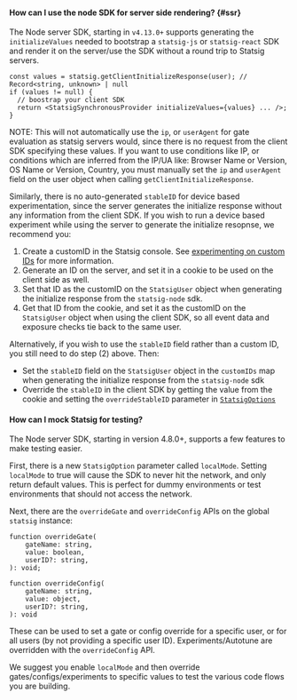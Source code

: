 #### How can I use the node SDK for server side rendering? {#ssr}

The Node server SDK, starting in `v4.13.0+` supports generating the `initializeValues` needed to bootstrap a `statsig-js` or `statsig-react` SDK and render it on the server/use the SDK without a round trip to Statsig servers.

```
const values = statsig.getClientInitializeResponse(user); // Record<string, unknown> | null
if (values != null) {
  // boostrap your client SDK
  return <StatsigSynchronousProvider initializeValues={values} ... />;
}
```

NOTE: This will not automatically use the `ip`, or `userAgent` for gate evaluation as statsig servers would, since there is no request from the client SDK specifying these values.  If you want to use conditions like IP, or conditions which are inferred from the IP/UA like: Browser Name or Version, OS Name or Version, Country, you must manually set the `ip` and `userAgent` field on the user object when calling `getClientInitializeResponse`.

Similarly, there is no auto-generated `stableID` for device based experimentation, since the server generates the initialize response without any information from the client SDK.  If you wish to run a device based experiment while using the server to generate the initialize resopnse, we recommend you:

1. Create a customID in the Statsig console. See [experimenting on custom IDs](/guides/experiment-on-custom-id-types) for more information.
2. Generate an ID on the server, and set it in a cookie to be used on the client side as well.
3. Set that ID as the customID on the `StatsigUser` object when generating the initialize response from the `statsig-node` sdk.
4. Get that ID from the cookie, and set it as the customID on the `StatsigUser` object when using the client SDK, so all event data and exposure checks tie back to the same user.

Alternatively, if you wish to use the `stableID` field rather than a custom ID, you still need to do step (2) above.  Then:

- Set the `stableID` field on the `StatsigUser` object in the `customIDs` map when generating the initialize response from the `statsig-node` sdk
- Override the `stableID` in the client SDK by getting the value from the cookie and setting the `overrideStableID` parameter in [`StatsigOptions`](https://docs.statsig.com/client/jsClientSDK#statsig-options)

#### How can I mock Statsig for testing?

The Node server SDK, starting in version 4.8.0+, supports a few features to make testing easier.

First, there is a new `StatsigOption` parameter called `localMode`.  Setting `localMode` to true will cause the SDK to never hit the network, and only return default values.  This is perfect for dummy environments or test environments that should not access the network.

Next, there are the `overrideGate` and `overrideConfig` APIs on the global `statsig` instance:

```
function overrideGate(
    gateName: string,
    value: boolean,
    userID?: string,
): void;
```

```
function overrideConfig(
    gateName: string,
    value: object,
    userID?: string,
): void
```

These can be used to set a gate or config override for a specific user, or for all users (by not providing a specific user ID).  Experiments/Autotune are overridden with the `overrideConfig` API.

We suggest you enable `localMode` and then override gates/configs/experiments to specific values to test the various code flows you are building.
